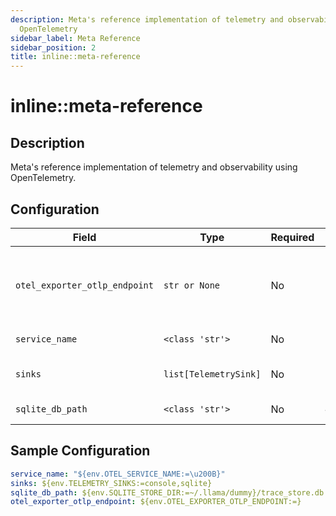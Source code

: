 ```yaml
---
description: Meta's reference implementation of telemetry and observability using
  OpenTelemetry
sidebar_label: Meta Reference
sidebar_position: 2
title: inline::meta-reference
---
```


# inline::meta-reference

## Description

Meta's reference implementation of telemetry and observability using OpenTelemetry.

## Configuration

| Field | Type | Required | Default | Description |
|-------|------|----------|---------|-------------|
| `otel_exporter_otlp_endpoint` | `str or None` | No |  | The OpenTelemetry collector endpoint URL (base URL for traces, metrics, and logs). If not set, the SDK will use OTEL_EXPORTER_OTLP_ENDPOINT environment variable. |
| `service_name` | `<class 'str'>` | No | ​ | The service name to use for telemetry |
| `sinks` | `list[TelemetrySink]` | No | `[CONSOLE, SQLITE]` | List of telemetry sinks to enable (possible values: otel_trace, otel_metric, sqlite, console) |
| `sqlite_db_path` | `<class 'str'>` | No | ~/.llama/runtime/trace_store.db | The path to the SQLite database to use for storing traces |

## Sample Configuration

```yaml
service_name: "${env.OTEL_SERVICE_NAME:=\u200B}"
sinks: ${env.TELEMETRY_SINKS:=console,sqlite}
sqlite_db_path: ${env.SQLITE_STORE_DIR:=~/.llama/dummy}/trace_store.db
otel_exporter_otlp_endpoint: ${env.OTEL_EXPORTER_OTLP_ENDPOINT:=}
```
